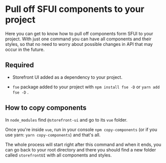 
<Meta title="Setup/Pull off components" />

# Pull off SFUI components to your project

Here you can get to know how to pull off components form SFUI to your project.
With just one command you can have all components and their styles, so that no need to worry about possible changes in API that may occur in the future.

## Required

- Storefront UI added as a dependency to your project.

- `fse` package added to your project with `npm install fse -D` or `yarn add fse -D` .

## How to copy components

In `node_modules` find `@storefront-ui` and go to its `vue` folder.

Once you're inside `vue`, run in your console `npm copy-components` (or if you use yarn: `yarn copy-components`) and that's all.

The whole process will start right after this command and when it ends, you can go back to your root directory and there you should find a new folder called `storefrontUI` with all components and styles.
